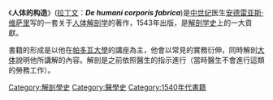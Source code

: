 {{Unreferenced|time=2015-02-03T04:33:09+00:00}}
《'''人体的构造'''》([[拉丁文|拉丁文]]：'''''De humani corporis fabrica''''')是[[中世纪|中世纪]]医生[[安德雷亚斯·维萨里|安德雷亚斯·维萨里]]写的一套关于[[人体解剖学|人体解剖学]]的著作，1543年出版，是[[解剖学史|解剖学史]]上的一大貢獻。

書籍的形成是以他在[[帕多瓦大學|帕多瓦大學]]的講座為主，他會以常見的實務衍伸，同時解剖[[屍體|大体]]說明他所講解的內容。解剖是之前{{le|理髮外科醫生|barber surgeon}}依照醫生的指示進行（當時醫生不會進行這類的勞務工作）。
{{生物学史}}
{{醫學小作品}}
[[Category:解剖學史|Category:解剖學史]]
[[Category:醫學史|Category:醫學史]]
[[Category:1540年代書籍|Category:1540年代書籍]]